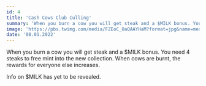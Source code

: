 ```yaml
---
id: 4
title: 'Cash Cows Club Culling'
summary: 'When you burn a cow you will get steak and a $MILK bonus. You need 4 steaks to free mint into the new collection.'
image: 'https://pbs.twimg.com/media/FZEoC_OaQAAYHaM?format=jpg&name=medium'
date: '08.01.2022'
---
```


When you burn a cow you will get steak and a $MILK bonus. You need 4 
steaks to free mint into the new collection. When cows are burnt, the 
rewards for everyone else increases.

Info on $MILK has yet to be revealed.

<TwitterTweetEmbed tweetId="1554135708205740038" />